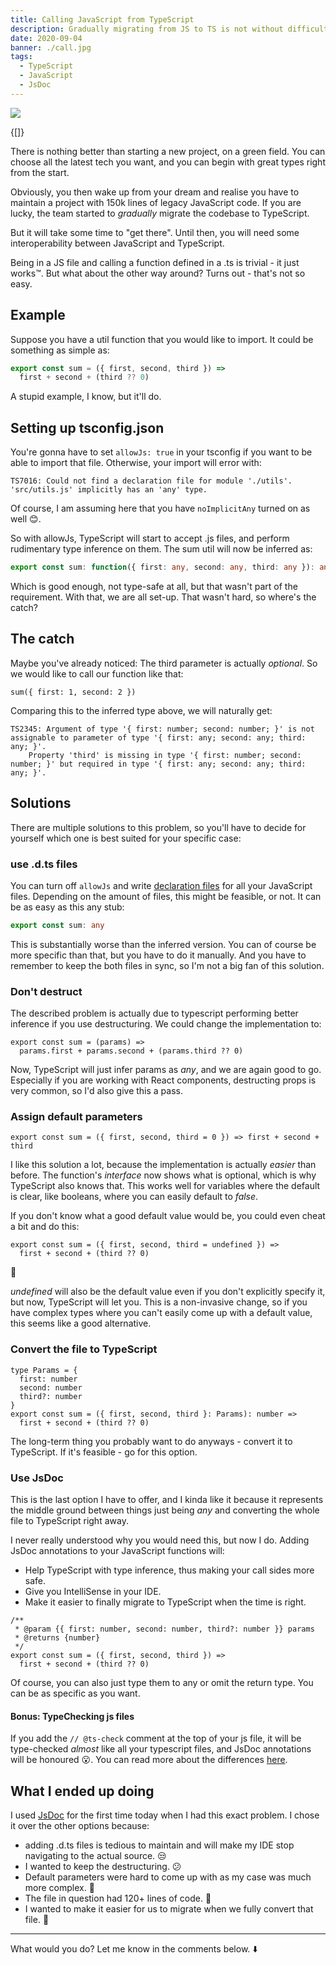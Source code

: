 ```yaml
---
title: Calling JavaScript from TypeScript
description: Gradually migrating from JS to TS is not without difficulties - here are some tricks to smoothen the interoperability
date: 2020-09-04
banner: ./call.jpg
tags:
  - TypeScript
  - JavaScript
  - JsDoc
---
```



<img src="./call.jpg" />

<Attribution
  name="Antoine Barr&egrave;s"
  url="https://unsplash.com/@antoinebarres"
/>

<Translations>{[]}</Translations>

There is nothing better than starting a new project, on a green field.
You can choose all the latest tech you want, and you can begin with great types right from the start.

Obviously, you then wake up from your dream and realise you have to maintain a project with 150k lines of legacy JavaScript code.
If you are lucky, the team started to _gradually_ migrate the codebase to TypeScript.

But it will take some time to "get there".
Until then, you will need some interoperability between JavaScript and TypeScript.

Being in a JS file and calling a function defined in a .ts is trivial - it just works&trade;.
But what about the other way around? Turns out - that's not so easy.

## Example

Suppose you have a util function that you would like to import. It could be something as simple as:

```js:title=utils.js
export const sum = ({ first, second, third }) =>
  first + second + (third ?? 0)
```

A stupid example, I know, but it'll do.

## Setting up tsconfig.json

You're gonna have to set `allowJs: true` in your tsconfig if you want to be able to import that file.
Otherwise, your import will error with:

```
TS7016: Could not find a declaration file for module './utils'.
'src/utils.js' implicitly has an 'any' type.
```

Of course, I am assuming here that you have `noImplicitAny` turned on as well 😊.

So with allowJs, TypeScript will start to accept .js files, and perform rudimentary type inference on them.
The sum util will now be inferred as:

```ts
export const sum: function({ first: any, second: any, third: any }): any
```

Which is good enough, not type-safe at all, but that wasn't part of the requirement.
With that, we are all set-up. That wasn't hard, so where's the catch?

## The catch

Maybe you've already noticed: The third parameter is actually _optional_.
So we would like to call our function like that:

```ts:title=the-catch
sum({ first: 1, second: 2 })
```

Comparing this to the inferred type above, we will naturally get:

```
TS2345: Argument of type '{ first: number; second: number; }' is not assignable to parameter of type '{ first: any; second: any; third: any; }'.
    Property 'third' is missing in type '{ first: number; second: number; }' but required in type '{ first: any; second: any; third: any; }'.
```

## Solutions

There are multiple solutions to this problem, so you'll have to decide for yourself which one is best suited for your specific case:

### use .d.ts files

You can turn off `allowJs` and write [declaration files](https://www.typescriptlang.org/docs/handbook/declaration-files/introduction.html)
for all your JavaScript files.
Depending on the amount of files, this might be feasible, or not. It can be as easy as this any stub:

```ts:title=utils.d.ts
export const sum: any
```

This is substantially worse than the inferred version. You can of course be more specific than that, but you have to do it manually.
And you have to remember to keep the both files in sync, so I'm not a big fan of this solution.

### Don't destruct

The described problem is actually due to typescript performing better inference if you use destructuring.
We could change the implementation to:

```js:title=no-destruct-utils
export const sum = (params) =>
  params.first + params.second + (params.third ?? 0)
```

Now, TypeScript will just infer params as _any_, and we are again good to go.
Especially if you are working with React components, destructing props is very common, so I'd also give this a pass.

### Assign default parameters

<SpacingBox />

```js:title=default-params
export const sum = ({ first, second, third = 0 }) => first + second + third
```

I like this solution a lot, because the implementation is actually _easier_ than before.
The function's _interface_ now shows what is optional, which is why TypeScript also knows that.
This works well for variables where the default is clear, like booleans, where you can easily default to _false_.

If you don't know what a good default value would be, you could even cheat a bit and do this:

```js:title=cheating-default-params
export const sum = ({ first, second, third = undefined }) =>
  first + second + (third ?? 0)
```

🤯

_undefined_ will also be the default value even if you don't explicitly specify it, but now, TypeScript will let you.
This is a non-invasive change, so if you have complex types where you can't easily come up with a default value, this seems like a good alternative.

### Convert the file to TypeScript

<SpacingBox />

```ts:title=ts-all-the-things
type Params = {
  first: number
  second: number
  third?: number
}
export const sum = ({ first, second, third }: Params): number =>
  first + second + (third ?? 0)
```

The long-term thing you probably want to do anyways - convert it to TypeScript.
If it's feasible - go for this option.

### Use JsDoc

This is the last option I have to offer, and I kinda like it because it represents the middle ground between things
just being _any_ and converting the whole file to TypeScript right away.

I never really understood why you would need this, but now I do.
Adding JsDoc annotations to your JavaScript functions will:

- Help TypeScript with type inference, thus making your call sides more safe.
- Give you IntelliSense in your IDE.
- Make it easier to finally migrate to TypeScript when the time is right.

```js:title=with-js-docs
/**
 * @param {{ first: number, second: number, third?: number }} params
 * @returns {number}
 */
export const sum = ({ first, second, third }) =>
  first + second + (third ?? 0)
```

Of course, you can also just type them to any or omit the return type. You can be as specific as you want.

#### Bonus: TypeChecking js files

If you add the `// @ts-check` comment at the top of your js file,
it will be type-checked _almost_ like all your typescript files, and JsDoc annotations will be honoured 😮.
You can read more about the differences [here](https://github.com/Microsoft/TypeScript/wiki/Type-Checking-JavaScript-Files).

## What I ended up doing

I used [JsDoc](https://www.typescriptlang.org/docs/handbook/jsdoc-supported-types.html) for the first time today when I had this exact problem.
I chose it over the other options because:

- adding .d.ts files is tedious to maintain and will make my IDE stop navigating to the actual source. 😒
- I wanted to keep the destructuring. 😕
- Default parameters were hard to come up with as my case was much more complex. 🧐
- The file in question had 120+ lines of code. 🤨
- I wanted to make it easier for us to migrate when we fully convert that file. 🚀

---

What would you do? Let me know in the comments below. ⬇️

<Comments />
